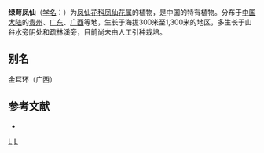 {{Speciesbox 
| taxon = Impatiens chlorosepala
| authority = Hand.-Mazz.
}}
'''绿萼凤仙'''（[[学名|学名]]：{{lang|la|''Impatiens chlorosepala''}}）为[[凤仙花科|凤仙花科]][[凤仙花属|凤仙花属]]的植物，是中国的特有植物。分布于[[中国大陆|中国大陆]]的[[贵州|贵州]]、[[广东|广东]]、[[广西|广西]]等地，生长于海拔300米至1,300米的地区，多生长于山谷水旁阴处和疏林溪旁，目前尚未由人工引种栽培。

== 别名 ==
金耳环（广西）

== 参考文献 ==
<div class="references-small">
* {{cite web| url =http://www.bioinfo.cn/db05/KmzwSpecies.php?action=view&id=1022| title =绿萼凤仙| work =《中国高等植物数据库全库》| publisher =中国科学院微生物研究所| author =昆明植物研究所| accessdate =2009-02-22}}{{dead link|date=2018年4月 |bot=InternetArchiveBot |fix-attempted=yes }}
</div>
{{Taxonbar}}

[[Category:凤仙花属|L]]
[[Category:中國特有植物|L]]